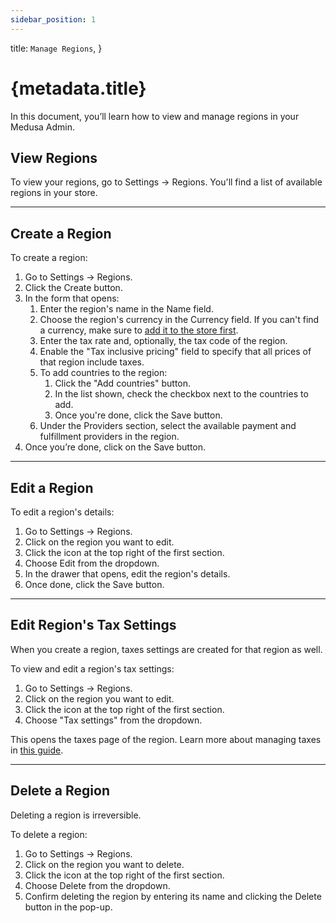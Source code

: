 ```yaml
---
sidebar_position: 1
---
```



  title: `Manage Regions`,
}

# {metadata.title}

In this document, you’ll learn how to view and manage regions in your Medusa Admin.

## View Regions

To view your regions, go to Settings → Regions. You'll find a list of available regions in your store.

---

## Create a Region

To create a region:

1. Go to Settings → Regions.
2. Click the Create button.
3. In the form that opens:
    1. Enter the region's name in the Name field.
    2. Choose the region's currency in the Currency field. If you can't find a currency, make sure to [add it to the store first](../../store/page.mdx#add-currencies).
    3. Enter the tax rate and, optionally, the tax code of the region.
    4. Enable the "Tax inclusive pricing" field to specify that all prices of that region include taxes.
    5. To add countries to the region:
        1. Click the "Add countries" button.
        2. In the list shown, check the checkbox next to the countries to add.
        3. Once you're done, click the Save button.
    6. Under the Providers section, select the available payment and fulfillment providers in the region.
4. Once you’re done, click on the Save button.

---

## Edit a Region

To edit a region's details:

1. Go to Settings → Regions.
2. Click on the region you want to edit.
3. Click the <InlineIcon Icon={EllipsisHorizontal} alt="three-dots" /> icon at the top right of the first section.
4. Choose Edit from the dropdown.
5. In the drawer that opens, edit the region's details.
6. Once done, click the Save button.

---

## Edit Region's Tax Settings

When you create a region, taxes settings are created for that region as well.

To view and edit a region's tax settings:

1. Go to Settings → Regions.
2. Click on the region you want to edit.
3. Click the <InlineIcon Icon={EllipsisHorizontal} alt="three-dots" /> icon at the top right of the first section.
4. Choose "Tax settings" from the dropdown.

This opens the taxes page of the region. Learn more about managing taxes in [this guide](../../taxes/manage/page.mdx).

---

## Delete a Region

<Note type="warning">

Deleting a region is irreversible.

</Note>

To delete a region:

1. Go to Settings → Regions.
2. Click on the region you want to delete.
3. Click the <InlineIcon Icon={EllipsisHorizontal} alt="three-dots" /> icon at the top right of the first section.
4. Choose Delete from the dropdown.
5. Confirm deleting the region by entering its name and clicking the Delete button in the pop-up.
